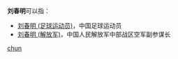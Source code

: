 '''刘春明'''可以指：
* [[刘春明_(足球运动员)|刘春明 (足球运动员)]]，中国足球运动员
* [[刘春明_(解放军)|刘春明 (解放军)]]，中国人民解放军中部战区空军副参谋长

{{disambig}}

[[Category:三字刘姓人名消歧义|chun]]